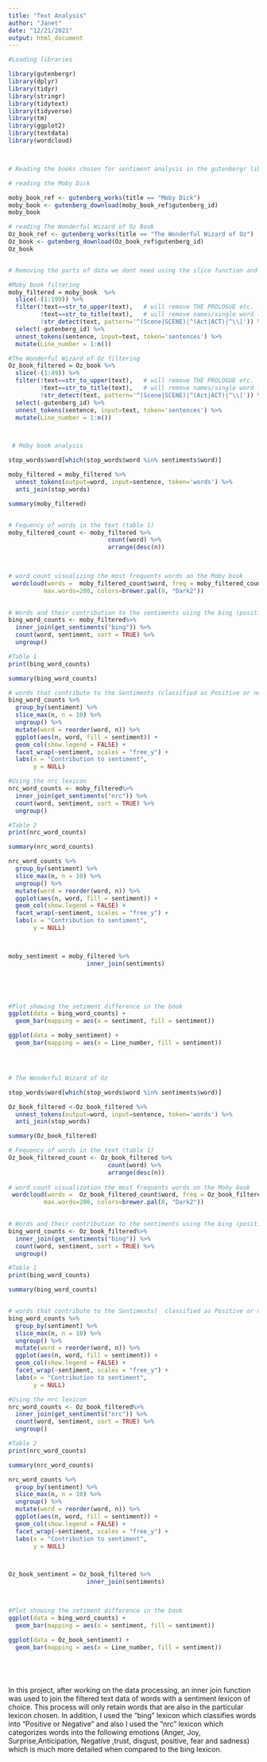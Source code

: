 ---
title: "Text Analysis"
author: "Janet"
date: "12/21/2021"
output: html_document
---

```{r}



#Loading libraries

library(gutenbergr) 
library(dplyr)
library(tidyr)
library(stringr)
library(tidytext)
library(tidyverse)
library(tm)
library(ggplot2)
library(textdata)
library(wordcloud)




```


```{r}
# Reading the books chosen for sentiment analysis in the gutenbergr library

# reading the Moby Dick 

moby_book_ref <- gutenberg_works(title == "Moby Dick") 
moby_book <- gutenberg_download(moby_book_ref$gutenberg_id)
moby_book

# reading The Wonderful Wizard of Oz Book
Oz_book_ref <- gutenberg_works(title == "The Wonderful Wizard of Oz") 
Oz_book <- gutenberg_download(Oz_book_ref$gutenberg_id)
Oz_book



```

```{r}
# Removing the parts of data we dont need using the slice function and then filtering the text data to remove other unuselful info for the analysis

#Moby book filtering
moby_filtered = moby_book  %>% 
  slice(-(1:199)) %>% 
  filter(!text==str_to_upper(text),   # will remove THE PROLOGUE etc.
         !text==str_to_title(text),   # will remove names/single word lines
         !str_detect(text, pattern='^(Scene|SCENE)|^(Act|ACT)|^\\[')) %>% 
  select(-gutenberg_id) %>% 
  unnest_tokens(sentence, input=text, token='sentences') %>% 
  mutate(Line_number = 1:n())

#The Wonderful Wizard of Oz filtering
Oz_book_filtered = Oz_book %>% 
  slice(-(1:49)) %>% 
  filter(!text==str_to_upper(text),   # will remove THE PROLOGUE etc.
         !text==str_to_title(text),   # will remove names/single word lines
         !str_detect(text, pattern='^(Scene|SCENE)|^(Act|ACT)|^\\[')) %>% 
  select(-gutenberg_id) %>% 
  unnest_tokens(sentence, input=text, token='sentences') %>% 
  mutate(Line_number = 1:n())




```

```{r}
 # Moby book analysis 

stop_words$word[which(stop_words$word %in% sentiments$word)]

moby_filtered = moby_filtered %>% 
  unnest_tokens(output=word, input=sentence, token='words') %>%   
  anti_join(stop_words)

summary(moby_filtered)


# Fequency of words in the text (table 1)
moby_filtered_count <- moby_filtered %>% 
                            count(word) %>% 
                            arrange(desc(n))


                           
# word count visualizing the most frequents words on the Moby book
 wordcloud(words =  moby_filtered_count$word, freq = moby_filtered_count   $n,scale=c(3.5,0.25),
          max.words=200, colors=brewer.pal(8, "Dark2"))
                        

# Words and their contribution to the sentiments using the bing (positive or negative  lexicon  
bing_word_counts <- moby_filtered%>%
  inner_join(get_sentiments("bing")) %>%
  count(word, sentiment, sort = TRUE) %>%
  ungroup()

#Table 1
print(bing_word_counts)

summary(bing_word_counts)

# words that contribute to the Sentiments (classified as Positive or negative )
bing_word_counts %>%
  group_by(sentiment) %>%
  slice_max(n, n = 10) %>% 
  ungroup() %>%
  mutate(word = reorder(word, n)) %>%
  ggplot(aes(n, word, fill = sentiment)) +
  geom_col(show.legend = FALSE) +
  facet_wrap(~sentiment, scales = "free_y") +
  labs(x = "Contribution to sentiment",
       y = NULL)

#Using the nrc lexicon
nrc_word_counts <- moby_filtered%>%
  inner_join(get_sentiments("nrc")) %>%
  count(word, sentiment, sort = TRUE) %>%
  ungroup()

#Table 2
print(nrc_word_counts)

summary(nrc_word_counts)

nrc_word_counts %>%
  group_by(sentiment) %>%
  slice_max(n, n = 10) %>% 
  ungroup() %>%
  mutate(word = reorder(word, n)) %>%
  ggplot(aes(n, word, fill = sentiment)) +
  geom_col(show.legend = FALSE) +
  facet_wrap(~sentiment, scales = "free_y") +
  labs(x = "Contribution to sentiment",
       y = NULL)



moby_sentiment = moby_filtered %>% 
                      inner_join(sentiments)
                   




#Plot showing the setiment difference in the book 
ggplot(data = bing_word_counts) +
  geom_bar(mapping = aes(x = sentiment, fill = sentiment))

ggplot(data = moby_sentiment) +
  geom_bar(mapping = aes(x = Line_number, fill = sentiment))





```

```{r}
# The Wonderful Wizard of Oz

stop_words$word[which(stop_words$word %in% sentiments$word)]

Oz_book_filtered <-Oz_book_filtered %>% 
  unnest_tokens(output=word, input=sentence, token='words') %>%   
  anti_join(stop_words)

summary(Oz_book_filtered)

# Fequency of words in the text (table 1)
Oz_book_filtered_count <- Oz_book_filtered %>% 
                            count(word) %>% 
                            arrange(desc(n))
                           
# word count visualization the most frequents words on the Moby book
 wordcloud(words =  Oz_book_filtered_count$word, freq = Oz_book_filtered_count  $n,scale=c(3.5,0.25),
          max.words=200, colors=brewer.pal(8, "Dark2"))
                        

# Words and their contribution to the sentiments using the bing (positive or negative  lexicon  
bing_word_counts <- Oz_book_filtered%>%
  inner_join(get_sentiments("bing")) %>%
  count(word, sentiment, sort = TRUE) %>%
  ungroup()

#Table 1
print(bing_word_counts)

summary(bing_word_counts)


# words that contribute to the Sentiments(  classified as Positive or negative )
bing_word_counts %>%
  group_by(sentiment) %>%
  slice_max(n, n = 10) %>% 
  ungroup() %>%
  mutate(word = reorder(word, n)) %>%
  ggplot(aes(n, word, fill = sentiment)) +
  geom_col(show.legend = FALSE) +
  facet_wrap(~sentiment, scales = "free_y") +
  labs(x = "Contribution to sentiment",
       y = NULL)

#Using the nrc lexicon
nrc_word_counts <- Oz_book_filtered%>%
  inner_join(get_sentiments("nrc")) %>%
  count(word, sentiment, sort = TRUE) %>%
  ungroup()

#Table 2
print(nrc_word_counts)

summary(nrc_word_counts)

nrc_word_counts %>%
  group_by(sentiment) %>%
  slice_max(n, n = 10) %>% 
  ungroup() %>%
  mutate(word = reorder(word, n)) %>%
  ggplot(aes(n, word, fill = sentiment)) +
  geom_col(show.legend = FALSE) +
  facet_wrap(~sentiment, scales = "free_y") +
  labs(x = "Contribution to sentiment",
       y = NULL)



Oz_book_sentiment = Oz_book_filtered %>% 
                      inner_join(sentiments)
                   


#Plot showing the setiment difference in the book 
ggplot(data = bing_word_counts) +
  geom_bar(mapping = aes(x = sentiment, fill = sentiment))

ggplot(data = Oz_book_sentiment) +
  geom_bar(mapping = aes(x = Line_number, fill = sentiment))






```


In this project, after  working on the data processing, an inner join  function was used to join the filtered text data of words with a sentiment lexicon of choice.  This process will only retain words that are also in the particular lexicon chosen. In addition, I used the  "bing" lexicon which classifies words into "Positive or Negative" and also I used the  "nrc" lexicon which categorizes words into the following emotions (Anger, Joy, Surprise,Anticipation, Negative ,trust, disgust, positive, fear and sadness) which is much more detailed  when compared to the bing lexicon.
